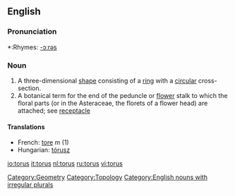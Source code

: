==English==
===Pronunciation===
*:Rhymes: [[Rhymes:English:-ɔːrəs|-ɔːrəs]]

===Noun===
{{en-noun|tor|i}}

# A three-dimensional [[shape]] consisting of a [[ring]] with a [[circular]] cross-section.
# A botanical term for the end of the peduncle or [[flower]] stalk to which the floral parts (or in the Asteraceae, the florets of a flower head) are attached; see [[receptacle]]

====Translations====
*French: [[tore]] ''m'' (1)
*Hungarian: [[tórusz]]

[[Category:Geometry]]
[[Category:Topology]]
[[Category:English nouns with irregular plurals]]

[[io:torus]]
[[it:torus]]
[[nl:torus]]
[[ru:torus]]
[[vi:torus]]